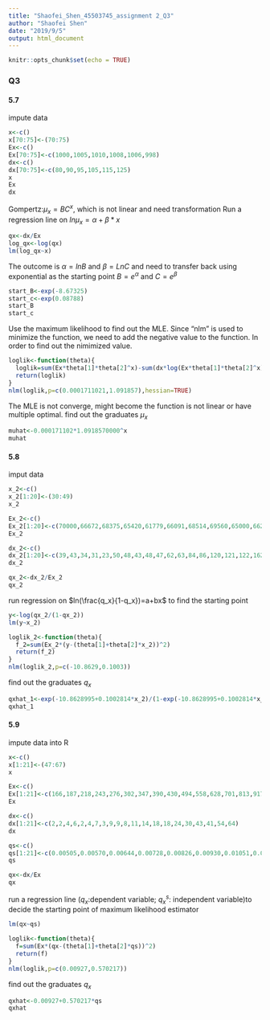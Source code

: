 ---
title: "Shaofei_Shen_45503745_assignment 2_Q3"
author: "Shaofei Shen"
date: "2019/9/5"
output: html_document
---

```{r setup, include=FALSE}
knitr::opts_chunk$set(echo = TRUE)
```

### Q3
#### 5.7
impute data
```{r}
x<-c()
x[70:75]<-(70:75)
Ex<-c()
Ex[70:75]<-c(1000,1005,1010,1008,1006,998)
dx<-c()
dx[70:75]<-c(80,90,95,105,115,125)
x
Ex
dx
```

Gompertz:$\mu_x=BC^x$, which is not linear and need transformation 
Run a regression line on $ln\mu_x=\alpha + \beta*x$
```{r}
qx<-dx/Ex
log_qx<-log(qx)
lm(log_qx~x)
```
The outcome is $\alpha=lnB$ and $\beta=LnC$ and need to transfer back using exponential as the starting point
$B=e^\alpha$ and $C=e^\beta$
```{r}
start_B<-exp(-8.67325)
start_c<-exp(0.08788)
start_B
start_c
```
Use the maximum likelihood to find out the MLE. Since "nlm" is used to minimize the function, we need to add the negative value to the function. In order to find out the nimimized value. 
```{r}
loglik<-function(theta){
  loglik=sum(Ex*theta[1]*theta[2]^x)-sum(dx*log(Ex*theta[1]*theta[2]^x))
  return(loglik)
}
nlm(loglik,p=c(0.0001711021,1.091857),hessian=TRUE)
```
The MLE is not converge, might become the function is not linear or have multiple optimal.
find out the graduates $\mu_x$
```{r}
muhat<-0.000171102*1.0918570000^x
muhat
```

#### 5.8
imput data 
```{r}
x_2<-c()
x_2[1:20]<-(30:49)
x_2
```
```{r}
Ex_2<-c()
Ex_2[1:20]<-c(70000,66672,68375,65420,61779,66091,68514,69560,65000,66279,67300,65368,65391,62917,66537,62302,62145,63856,61097,61110)
Ex_2
```
```{r}
dx_2<-c()
dx_2[1:20]<-c(39,43,34,31,23,50,48,43,48,47,62,63,84,86,120,121,122,162,151,184)
dx_2
```
```{r}
qx_2<-dx_2/Ex_2
qx_2
```
run regression on $ln(\frac{q_x}{1-q_x})=a+bx$ to find the starting point 
```{r}
y<-log(qx_2/(1-qx_2))
lm(y~x_2)
```
```{r}
loglik_2<-function(theta){
  f_2=sum(Ex_2*(y-(theta[1]+theta[2]*x_2))^2)
  return(f_2)
}
nlm(loglik_2,p=c(-10.8629,0.1003))
```
find out the graduates $q_x$
```{r}
qxhat_1<-exp(-10.8628995+0.1002814*x_2)/(1-exp(-10.8628995+0.1002814*x_2))
qxhat_1
```

#### 5.9
impute data into R
```{r}
x<-c()
x[1:21]<-(47:67)
x
```
```{r}
Ex<-c()
Ex[1:21]<-c(166,187,218,243,276,302,347,390,430,494,558,628,701,813,917,1040,1182,1299,1432,1596,1752)
Ex
```
```{r}
dx<-c()
dx[1:21]<-c(2,2,4,6,2,4,7,3,9,9,8,11,14,18,18,24,30,43,41,54,64)
dx
```
```{r}
qs<-c()
qs[1:21]<-c(0.00505,0.00570,0.00644,0.00728,0.00826,0.00930,0.01051,0.01184,0.01331,0.01492,0.01668,0.01859,0.02065,0.02287,0.02525,0.02778,0.03049,0.03339,0.03648,0.03978,0.04332)
qs
```
```{r}
qx<-dx/Ex
qx
```
run a regression line ($q_x$:dependent variable; $q_x^s$: independent variable)to decide the starting point of maximum likelihood estimator 
```{r}
lm(qx~qs)
```

```{r}
loglik<-function(theta){
  f=sum(Ex*(qx-(theta[1]+theta[2]*qs))^2)
  return(f)
}
nlm(loglik,p=c(0.00927,0.570217))
```
find out the graduates $q_x$
```{r}
qxhat<-0.00927+0.570217*qs
qxhat
```